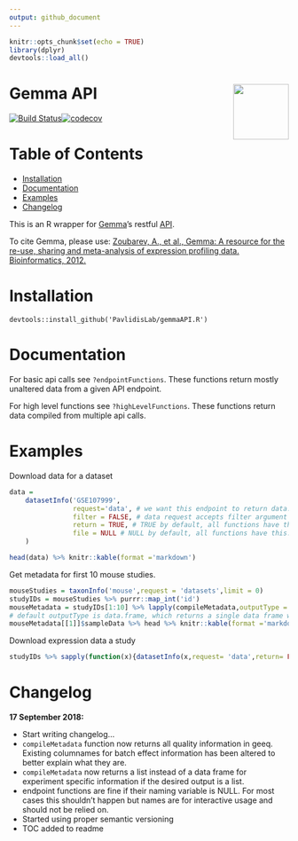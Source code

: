 ```yaml
---
output: github_document
---
```


```r
knitr::opts_chunk$set(echo = TRUE)
library(dplyr)
devtools::load_all()
```

# Gemma API <img src="gemmaAPI.png" align="right" height="100px"/>

[![Build Status](https://travis-ci.org/PavlidisLab/gemmaAPI.R.svg?branch=master)](https://travis-ci.org/PavlidisLab/gemmaAPI.R)[![codecov](https://codecov.io/gh/PavlidisLab/gemmaAPI.R/branch/master/graph/badge.svg)](https://codecov.io/gh/PavlidisLab/gemmaAPI.R)



Table of Contents
=================

   * [Installation](#installation)
   * [Documentation](#documentation)
   * [Examples](#examples)
   * [Changelog](#changelog)


This is an R wrapper for [Gemma](http://www.chibi.ubc.ca/Gemma/home.html)'s restful [API](http://www.chibi.ubc.ca/Gemma/resources/restapidocs/).


To cite Gemma, please use: 
[Zoubarev, A., et al., Gemma: A resource for the re-use, sharing and meta-analysis of expression profiling data. Bioinformatics, 2012.](http://dx.doi.org/doi:10.1093/bioinformatics/bts430)


# Installation

```
devtools::install_github('PavlidisLab/gemmaAPI.R')
```

# Documentation

For basic api calls see `?endpointFunctions`. These functions return mostly unaltered data from a given API endpoint.

For high level functions see `?highLevelFunctions`. These functions return data compiled from multiple api calls.

# Examples

Download data for a dataset

```r
data = 
    datasetInfo('GSE107999',
                request='data', # we want this endpoint to return data. see documentation
                filter = FALSE, # data request accepts filter argument we want non filtered data
                return = TRUE, # TRUE by default, all functions have this. if false there'll be no return
                file = NULL # NULL by default, all functions have this. If specificed, output will be saved.
    )

head(data) %>% knitr::kable(format ='markdown')
```


Get metadata for first 10 mouse studies.

```r
mouseStudies = taxonInfo('mouse',request = 'datasets',limit = 0)
studyIDs = mouseStudies %>% purrr::map_int('id')
mouseMetadata = studyIDs[1:10] %>% lapply(compileMetadata,outputType = 'list') 
# default outputType is data.frame, which returns a single data frame with study and sample data all together.
mouseMetadata[[1]]$sampleData %>% head %>% knitr::kable(format ='markdown')
```

Download expression data a study

```r
studyIDs %>% sapply(function(x){datasetInfo(x,request= 'data',return= FALSE, file = paste0('data/',x))})
```


# Changelog

**17 September 2018:** 

* Start writing changelog... 
* `compileMetadata` function now returns all quality information in geeq. Existing columnames for batch effect information has been altered to better explain what they are.
* `compileMetadata` now returns a list instead of a data frame for experiment specific information if the desired output is a list.
* endpoint functions are fine if their naming variable is NULL. For most cases this shouldn't happen but names are for interactive usage and should not be relied on.
* Started using proper semantic versioning
* TOC added to readme